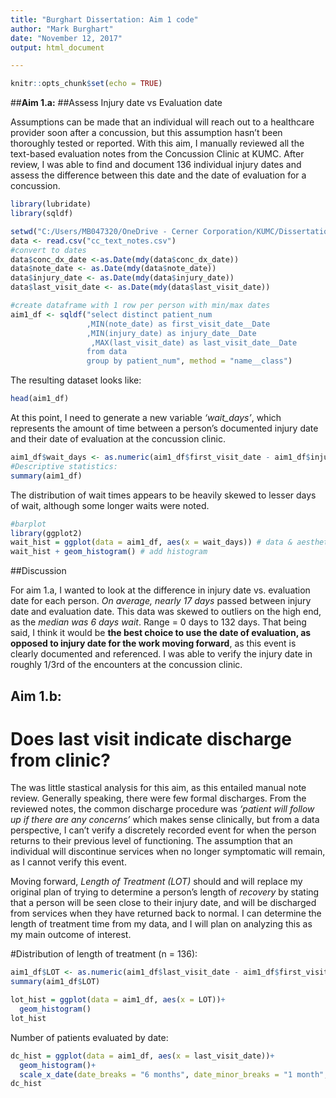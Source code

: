 ---
title: "Burghart Dissertation: Aim 1 code"
author: "Mark Burghart"
date: "November 12, 2017"
output: html_document

---

```{r setup, include=FALSE}
knitr::opts_chunk$set(echo = TRUE)
```

##**Aim 1.a:**
##Assess Injury date vs Evaluation date

Assumptions can be made that an individual will reach out to a healthcare provider soon after a concussion, but this assumption hasn't been thoroughly tested or reported. With this aim, I manually reviewed all the text-based evaluation notes from the Concussion Clinic at KUMC. After review, I was able to find and document 136 individual injury dates and assess the difference between this date and the date of evaluation for a concussion. 

```{r, echo = FALSE, message=FALSE}
library(lubridate)
library(sqldf)

setwd("C:/Users/MB047320/OneDrive - Cerner Corporation/KUMC/Dissertation/data/Mark_dissertation_20170718/")
data <- read.csv("cc_text_notes.csv")
#convert to dates
data$conc_dx_date <-as.Date(mdy(data$conc_dx_date))
data$note_date <- as.Date(mdy(data$note_date))
data$injury_date <- as.Date(mdy(data$injury_date))
data$last_visit_date <- as.Date(mdy(data$last_visit_date))
```
```{r}
#create dataframe with 1 row per person with min/max dates
aim1_df <- sqldf("select distinct patient_num
                 ,MIN(note_date) as first_visit_date__Date
                 ,MIN(injury_date) as injury_date__Date
                  ,MAX(last_visit_date) as last_visit_date__Date
                 from data
                 group by patient_num", method = "name__class")
```
The resulting dataset looks like:
```{r}
head(aim1_df)
```

At this point, I need to generate a new variable *'wait_days'*, which represents the amount of time between a person's documented injury date and their date of evaluation at the concussion clinic.

```{r}
aim1_df$wait_days <- as.numeric(aim1_df$first_visit_date - aim1_df$injury_date)
#Descriptive statistics:
summary(aim1_df)
```
The distribution of wait times appears to be heavily skewed to lesser days of wait, although some longer waits were noted.
```{r, echo=FALSE, message = FALSE}
#barplot
library(ggplot2)
wait_hist = ggplot(data = aim1_df, aes(x = wait_days)) # data & aesthetics
wait_hist + geom_histogram() # add histogram
```

##Discussion

For aim 1.a, I wanted to look at the difference in injury date vs. evaluation date for each person. *On average, nearly 17 days* passed between injury date and evaluation date. This data was skewed to outliers on the high end, as the *median was 6 days wait*. Range = 0 days to 132 days. That being said, I think it would be **the best choice to use the date of evaluation, as opposed to injury date for the work moving forward**, as this event is clearly documented and referenced. I was able to verify the injury date in roughly 1/3rd of the encounters at the concussion clinic.


## **Aim 1.b:**
# Does last visit indicate discharge from clinic?


The was little stastical analysis for this aim, as this entailed manual note review. Generally speaking, there were few formal discharges. From the reviewed notes, the common discharge procedure was *'patient will follow up if there are any concerns'* which makes sense clinically, but from a data perspective, I can't verify a discretely recorded event for when the person returns to their previous level of functioning. The assumption that an individual will discontinue services when no longer symptomatic will remain, as I cannot verify this event.

Moving forward, *Length of Treatment (LOT)* should and will replace my original plan of trying to determine a person's length of *recovery* by stating that a person will be seen close to their injury date, and will be discharged from services when they have returned back to normal. I can determine the length of treatment time from my data, and I will plan on analyzing this as my main outcome of interest.

#Distribution of length of treatment (n = 136):

```{r, echo=FALSE, message = FALSE}
aim1_df$LOT <- as.numeric(aim1_df$last_visit_date - aim1_df$first_visit_date)
summary(aim1_df$LOT)

lot_hist = ggplot(data = aim1_df, aes(x = LOT))+
  geom_histogram()
lot_hist
```

Number of patients evaluated by date:

```{r, echo=FALSE, message = FALSE}
dc_hist = ggplot(data = aim1_df, aes(x = last_visit_date))+
  geom_histogram()+
  scale_x_date(date_breaks = "6 months", date_minor_breaks = "1 month", date_labels = "%b %y")
dc_hist
```

